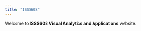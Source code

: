 ```yaml
---
title: "ISSS608"
---
```


Welcome to **ISSS608 Visual Analytics and Applications** website.

```         
```
